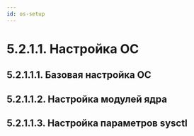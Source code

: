 ```yaml
---
id: os-setup
---
```




# 5.2.1.1. Настройка ОС

## 5.2.1.1.1. Базовая настройка ОС
<AllBaseOSSetupComponent />

## 5.2.1.1.2. Настройка модулей ядра
<AllModprobeComponent />

## 5.2.1.1.3. Настройка параметров sysctl
<AllSysctlsComponent/>
